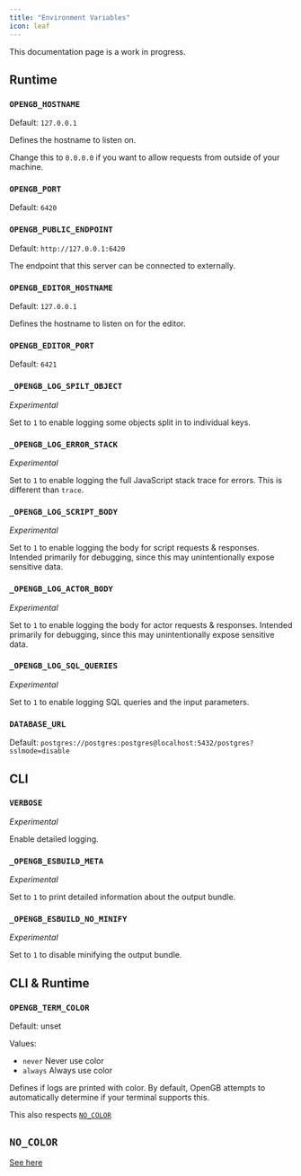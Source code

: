 ```yaml
---
title: "Environment Variables"
icon: leaf
---
```


<Note>This documentation page is a work in progress.</Note>

## Runtime

### `OPENGB_HOSTNAME`

Default: `127.0.0.1`

Defines the hostname to listen on.

Change this to `0.0.0.0` if you want to allow requests from outside of your machine.

### `OPENGB_PORT`

Default: `6420`

### `OPENGB_PUBLIC_ENDPOINT`

Default: `http://127.0.0.1:6420`

The endpoint that this server can be connected to externally.

### `OPENGB_EDITOR_HOSTNAME`

Default: `127.0.0.1`

Defines the hostname to listen on for the editor.

### `OPENGB_EDITOR_PORT`

Default: `6421`

### `_OPENGB_LOG_SPILT_OBJECT`

_Experimental_

Set to `1` to enable logging some objects split in to individual keys.

### `_OPENGB_LOG_ERROR_STACK`

_Experimental_

Set to `1` to enable logging the full JavaScript stack trace for errors. This is different than `trace`.

### `_OPENGB_LOG_SCRIPT_BODY`

_Experimental_

Set to `1` to enable logging the body for script requests & responses.
Intended primarily for debugging, since this may unintentionally expose
sensitive data.

### `_OPENGB_LOG_ACTOR_BODY`

_Experimental_

Set to `1` to enable logging the body for actor requests & responses.
Intended primarily for debugging, since this may unintentionally expose
sensitive data.

### `_OPENGB_LOG_SQL_QUERIES`

_Experimental_

Set to `1` to enable logging SQL queries and the input parameters.

### `DATABASE_URL`

Default: `postgres://postgres:postgres@localhost:5432/postgres?sslmode=disable`

## CLI

### `VERBOSE`

_Experimental_

Enable detailed logging.

### `_OPENGB_ESBUILD_META`

_Experimental_

Set to `1` to print detailed information about the output bundle.

### `_OPENGB_ESBUILD_NO_MINIFY`

_Experimental_

Set to `1` to disable minifying the output bundle.

## CLI & Runtime

### `OPENGB_TERM_COLOR`

Default: unset

Values:

- `never` Never use color
- `always` Always use color

Defines if logs are printed with color. By default, OpenGB attempts to automatically determine if your terminal supports this.

This also respects [`NO_COLOR`]()

## `NO_COLOR`

[See here](https://no-color.org/)

